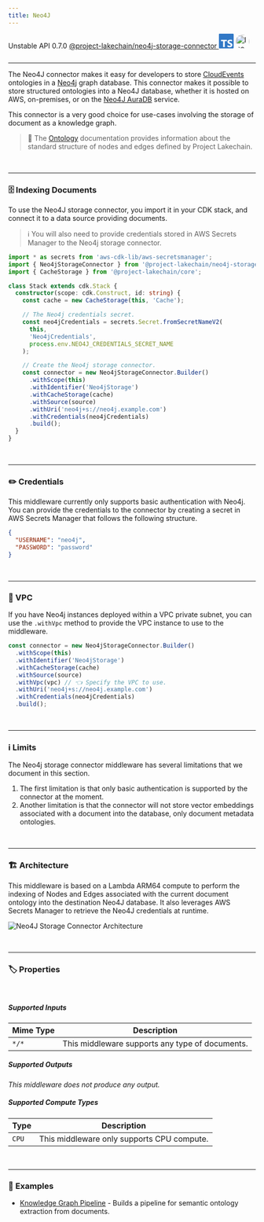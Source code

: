 ```yaml
---
title: Neo4J
---
```



<span title="Label: Pro" data-view-component="true" class="Label Label--api text-uppercase">
  Unstable API
</span>
<span title="Label: Pro" data-view-component="true" class="Label Label--version text-uppercase">
  0.7.0
</span>
<span title="Label: Pro" data-view-component="true" class="Label Label--package">
  <a target="_blank" href="https://www.npmjs.com/package/@project-lakechain/neo4j-storage-connector">
    @project-lakechain/neo4j-storage-connector
  </a>
</span>
<span class="language-icon">
  <svg role="img" viewBox="0 0 24 24" width="30" xmlns="http://www.w3.org/2000/svg" style="fill: #3178C6;"><title>TypeScript</title><path d="M1.125 0C.502 0 0 .502 0 1.125v21.75C0 23.498.502 24 1.125 24h21.75c.623 0 1.125-.502 1.125-1.125V1.125C24 .502 23.498 0 22.875 0zm17.363 9.75c.612 0 1.154.037 1.627.111a6.38 6.38 0 0 1 1.306.34v2.458a3.95 3.95 0 0 0-.643-.361 5.093 5.093 0 0 0-.717-.26 5.453 5.453 0 0 0-1.426-.2c-.3 0-.573.028-.819.086a2.1 2.1 0 0 0-.623.242c-.17.104-.3.229-.393.374a.888.888 0 0 0-.14.49c0 .196.053.373.156.529.104.156.252.304.443.444s.423.276.696.41c.273.135.582.274.926.416.47.197.892.407 1.266.628.374.222.695.473.963.753.268.279.472.598.614.957.142.359.214.776.214 1.253 0 .657-.125 1.21-.373 1.656a3.033 3.033 0 0 1-1.012 1.085 4.38 4.38 0 0 1-1.487.596c-.566.12-1.163.18-1.79.18a9.916 9.916 0 0 1-1.84-.164 5.544 5.544 0 0 1-1.512-.493v-2.63a5.033 5.033 0 0 0 3.237 1.2c.333 0 .624-.03.872-.09.249-.06.456-.144.623-.25.166-.108.29-.234.373-.38a1.023 1.023 0 0 0-.074-1.089 2.12 2.12 0 0 0-.537-.5 5.597 5.597 0 0 0-.807-.444 27.72 27.72 0 0 0-1.007-.436c-.918-.383-1.602-.852-2.053-1.405-.45-.553-.676-1.222-.676-2.005 0-.614.123-1.141.369-1.582.246-.441.58-.804 1.004-1.089a4.494 4.494 0 0 1 1.47-.629 7.536 7.536 0 0 1 1.77-.201zm-15.113.188h9.563v2.166H9.506v9.646H6.789v-9.646H3.375z"/></svg>
</span>
<span class="language-icon" style="margin-right: 10px">
  <a target="_blank" href="https://neo4j.com/">
    <Image width="28" src={icon} alt="Icon" style="border-radius: 50%" />
  </a>
</span>
<div style="margin-top: 26px"></div>

---

The Neo4J connector makes it easy for developers to store [CloudEvents](/project-lakechain/general/events) ontologies in a [Neo4j](https://neo4j.com/) graph database.
This connector makes it possible to store structured ontologies into a Neo4J database, whether it is
hosted on AWS, on-premises, or on the [Neo4J AuraDB](https://neo4j.com/cloud/platform/aura-graph-database/) service.

This connector is a very good choice for use-cases involving the storage of document as a knowledge graph.

> 💁 The [Ontology](/project-lakechain/guides/ontology) documentation provides information about the standard structure of nodes and edges defined by Project Lakechain.

<br />

---

### 🗄️ Indexing Documents

To use the Neo4J storage connector, you import it in your CDK stack, and connect it to a data source providing documents.

> ℹ️ You will also need to provide credentials stored in AWS Secrets Manager to the Neo4j storage connector.

```typescript
import * as secrets from 'aws-cdk-lib/aws-secretsmanager';
import { Neo4jStorageConnector } from '@project-lakechain/neo4j-storage-connector';
import { CacheStorage } from '@project-lakechain/core';

class Stack extends cdk.Stack {
  constructor(scope: cdk.Construct, id: string) {
    const cache = new CacheStorage(this, 'Cache');

    // The Neo4j credentials secret.
    const neo4jCredentials = secrets.Secret.fromSecretNameV2(
      this,
      'Neo4jCredentials',
      process.env.NEO4J_CREDENTIALS_SECRET_NAME
    );

    // Create the Neo4j storage connector.
    const connector = new Neo4jStorageConnector.Builder()
      .withScope(this)
      .withIdentifier('Neo4jStorage')
      .withCacheStorage(cache)
      .withSource(source)
      .withUri('neo4j+s://neo4j.example.com')
      .withCredentials(neo4jCredentials)
      .build();
  }
}
```

<br />

---

### ✏️ Credentials

This middleware currently only supports basic authentication with Neo4j.
You can provide the credentials to the connector by creating a secret in AWS Secrets Manager that follows the following structure.

```json
{
  "USERNAME": "neo4j",
  "PASSWORD": "password"
}
```

<br />

---

### 🔐 VPC

If you have Neo4j instances deployed within a VPC private subnet, you can use the `.withVpc` method to provide the VPC instance to use to the middleware.

```typescript
const connector = new Neo4jStorageConnector.Builder()
  .withScope(this)
  .withIdentifier('Neo4jStorage')
  .withCacheStorage(cache)
  .withSource(source)
  .withVpc(vpc) // 👈 Specify the VPC to use.
  .withUri('neo4j+s://neo4j.example.com')
  .withCredentials(neo4jCredentials)
  .build();
```

<br />

---

### ℹ️ Limits

The Neo4j storage connector middleware has several limitations that we document in this section.

1. The first limitation is that only basic authentication is supported by the connector at the moment.
2. Another limitation is that the connector will not store vector embeddings associated with a document into the database, only document metadata ontologies.

<br />

---

### 🏗️ Architecture

This middleware is based on a Lambda ARM64 compute to perform the indexing of Nodes and Edges associated with the current document ontology into the destination Neo4J database. It also leverages AWS Secrets Manager to retrieve the Neo4J credentials at runtime.

![Neo4J Storage Connector Architecture](../../../assets/neo4j-storage-connector-architecture.png)

<br />

---

### 🏷️ Properties

<br />

##### Supported Inputs

|  Mime Type  | Description |
| ----------- | ----------- |
| `*/*` | This middleware supports any type of documents. |

##### Supported Outputs

*This middleware does not produce any output.*

##### Supported Compute Types

| Type  | Description |
| ----- | ----------- |
| `CPU` | This middleware only supports CPU compute. |

<br />

---

### 📖 Examples

- [Knowledge Graph Pipeline](https://github.com/awslabs/project-lakechain/tree/main/examples/simple-pipelines/data-extraction-pipelines/knowledge-graph-pipeline) - Builds a pipeline for semantic ontology extraction from documents.
